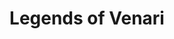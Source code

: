 ---
title: Legends of Venari
description: This section is undergoing updates 
status: 'COMING SOON'
---